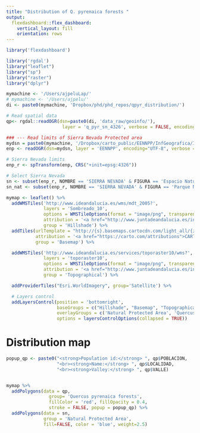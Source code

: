 ```yaml
---
title: "Distribution of Q. pyrenaica forests "
output: 
  flexdashboard::flex_dashboard:
    vertical_layout: fill
    orientation: rows
---
```


```r
library('flexdashboard')
```

```r
library('rgdal')
library("leaflet") 
library("sp")
library("raster")
library("dplyr")
```



```r
mymachine <- '/Users/ajpeluLap/' 
# mymachine <- '/Users/ajpelu/' 
di <- paste0(mymachine, 'Dropbox/phd/phd_repos/qpyr_distribution/')

# Read spatial data 
qp<- rgdal::readOGR(dsn=paste0(di, 'data_raw/geoinfo/'),
                     layer = 'q_pyr_sn_4326', verbose = FALSE, encoding = "UTF-8")

### --- Read limits of Sierra Nevada Protected area
mydsn = paste0(mymachine, '/Dropbox/carto_public/EENNPP/InfGeografica/InfVectorial/Shapes/ED50_30')
enp <- readOGR(dsn=mydsn, layer = 'EENNPP', encoding="UTF-8", verbose = FALSE)

# Sierra Nevada limits 
enp_r <- spTransform(enp, CRS("+init=epsg:4326"))

# Select Sierra Nevada 
sn <- subset(enp_r, NOMBRE == 'SIERRA NEVADA' & FIGURA == 'Espacio Natural')
sn_nat <- subset(enp_r, NOMBRE == 'SIERRA NEVADA' & FIGURA == 'Parque Nacional')

```



```r
mymap <- leaflet() %>%
  addWMSTiles('http://www.ideandalucia.es/wms/mdt_2005?',
              layers = 'Sombreado_10',
              options = WMSTileOptions(format = "image/png", transparent = TRUE),
              attribution = '<a href="http://www.juntadeandalucia.es/institutodeestadisticaycartografia" target="_blank">Instituto de Estadística y Cartografía de Andalucía</a>', 
              group = 'Hillshade') %>% 
  addTiles(urlTemplate = "http://{s}.basemaps.cartocdn.com/light_all/{z}/{x}/{y}.png",
           attribution = '<a href="https://carto.com/attributions">CARTO</a>',
           group = 'Basemap') %>%

  addWMSTiles('http://www.ideandalucia.es/services/toporaster10/wms?',
              layers = 'toporaster10',
              options = WMSTileOptions(format = "image/png", transparent = FALSE),
              attribution = '<a href="http://www.juntadeandalucia.es/institutodeestadisticaycartografia" target="_blank">Instituto de Estadística y Cartografía de Andalucía</a>',
              group = 'Topographical') %>%

  addProviderTiles("Esri.WorldImagery", group='Satellite') %>%

  # Layers control
  addLayersControl(position = 'bottomright',
                   baseGroups = c("Hillshade", "Basemap", "Topographical", "Satellite"),
                   overlayGroups = c('Natural Protected Area', 'Quercus pyrenaica forests'),
                   options = layersControlOptions(collapsed = TRUE))


```


Distribution map
=======================================================================

```r
popup_qp <- paste0("<strong>Population id:</strong> ", qp$POBLACION,
                   "<br><strong>Name:</strong> ", qp$LOCALIDAD,
                   "<br><strong>Valley:</strong> ", qp$VALLE)


mymap %>% 
  addPolygons(data = qp,
                group= 'Quercus pyrenaica forests',
                fillColor = 'red', fillOpacity = 0.4, 
                stroke = FALSE, popup = popup_qp) %>% 
  addPolygons(data = sn, 
              group = 'Natural Protected Area',
              fill=FALSE, color = 'blue', weight=2.5) 
```

